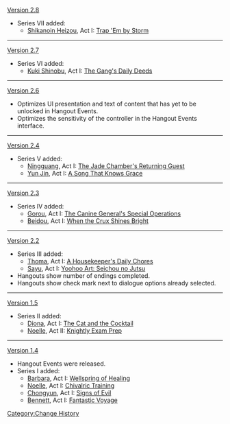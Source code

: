 [[Version 2.8]]
*Series VII added:
**[[Shikanoin Heizou]], Act I: [[Trap 'Em by Storm]]
----
[[Version 2.7]]
*Series VI added:
**[[Kuki Shinobu]], Act I: [[The Gang's Daily Deeds]]
----
[[Version 2.6]]
* Optimizes UI presentation and text of content that has yet to be unlocked in Hangout Events.
* Optimizes the sensitivity of the controller in the Hangout Events interface.
----
[[Version 2.4]]
*Series V added:
**[[Ningguang]], Act I: [[The Jade Chamber's Returning Guest]]
**[[Yun Jin]], Act I: [[A Song That Knows Grace]]
----
[[Version 2.3]]
*Series IV added:
**[[Gorou]], Act I: [[The Canine General's Special Operations]]
**[[Beidou]], Act I: [[When the Crux Shines Bright]]
----
[[Version 2.2]]
*Series III added:
**[[Thoma]], Act I: [[A Housekeeper's Daily Chores]]
**[[Sayu]], Act I: [[Yoohoo Art: Seichou no Jutsu]]
*Hangouts show number of endings completed.
*Hangouts show check mark next to dialogue options already selected.
----
[[Version 1.5]]
*Series II added:
**[[Diona]], Act I: [[The Cat and the Cocktail]]
**[[Noelle]], Act II: [[Knightly Exam Prep]]
----
[[Version 1.4]]
*Hangout Events were released.
*Series I added:
**[[Barbara]], Act I: [[Wellspring of Healing]]
**[[Noelle]], Act I: [[Chivalric Training]]
**[[Chongyun]], Act I: [[Signs of Evil]]
**[[Bennett]], Act I: [[Fantastic Voyage (Hangout Event)|Fantastic Voyage]]
<noinclude>[[Category:Change History]]</noinclude>